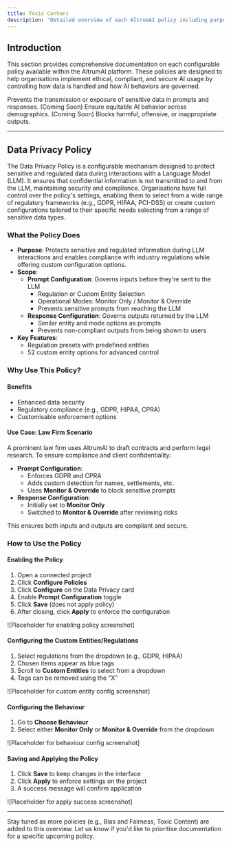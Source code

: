 ```yaml
---
title: Toxic Content
description: "Detailed overview of each AltrumAI policy including purpose, features, and usage guidance."
---
```


## Introduction

This section provides comprehensive documentation on each configurable policy available within the AltrumAI platform. These policies are designed to help organisations implement ethical, compliant, and secure AI usage by controlling how data is handled and how AI behaviors are governed.

<CardGroup cols={2}>
  <Card
    title="Data Privacy"
    icon="lock"
    href="#data-privacy-policy"
  >
    Prevents the transmission or exposure of sensitive data in prompts and responses.
  </Card>
  <Card
    title="Bias & Fairness"
    icon="balance-scale"
    href="#bias-and-fairness-policy"
  >
    (Coming Soon) Ensure equitable AI behavior across demographics.
  </Card>
  <Card
    title="Toxic Content"
    icon="radiation"
    href="#toxic-content-policy"
  >
    (Coming Soon) Blocks harmful, offensive, or inappropriate outputs.
  </Card>
</CardGroup>

---

## Data Privacy Policy

The Data Privacy Policy is a configurable mechanism designed to protect sensitive and regulated data during interactions with a Language Model (LLM). It ensures that confidential information is not transmitted to and from the LLM, maintaining security and compliance. Organisations have full control over the policy's settings, enabling them to select from a wide range of regulatory frameworks (e.g., GDPR, HIPAA, PCI-DSS) or create custom configurations tailored to their specific needs selecting from a range of sensitive data types.

### What the Policy Does

- **Purpose**: Protects sensitive and regulated information during LLM interactions and enables compliance with industry regulations while offering custom configuration options.
- **Scope**:
  - **Prompt Configuration**: Governs inputs before they're sent to the LLM
    - Regulation or Custom Entity Selection
    - Operational Modes: Monitor Only / Monitor & Override
    - Prevents sensitive prompts from reaching the LLM
  - **Response Configuration**: Governs outputs returned by the LLM
    - Similar entity and mode options as prompts
    - Prevents non-compliant outputs from being shown to users
- **Key Features**:
  - Regulation presets with predefined entities
  - 52 custom entity options for advanced control

### Why Use This Policy?

#### Benefits
- Enhanced data security
- Regulatory compliance (e.g., GDPR, HIPAA, CPRA)
- Customisable enforcement options

#### Use Case: Law Firm Scenario

A prominent law firm uses AltrumAI to draft contracts and perform legal research. To ensure compliance and client confidentiality:

- **Prompt Configuration**:
  - Enforces GDPR and CPRA
  - Adds custom detection for names, settlements, etc.
  - Uses **Monitor & Override** to block sensitive prompts
- **Response Configuration**:
  - Initially set to **Monitor Only**
  - Switched to **Monitor & Override** after reviewing risks

This ensures both inputs and outputs are compliant and secure.

### How to Use the Policy

#### Enabling the Policy

1. Open a connected project  
2. Click **Configure Policies**  
3. Click **Configure** on the Data Privacy card  
4. Enable **Prompt Configuration** toggle  
5. Click **Save** (does not apply policy)  
6. After closing, click **Apply** to enforce the configuration  

![Placeholder for enabling policy screenshot]

#### Configuring the Custom Entities/Regulations

1. Select regulations from the dropdown (e.g., GDPR, HIPAA)  
2. Chosen items appear as blue tags  
3. Scroll to **Custom Entities** to select from a dropdown  
4. Tags can be removed using the “X”  

![Placeholder for custom entity config screenshot]

#### Configuring the Behaviour

1. Go to **Choose Behaviour**  
2. Select either **Monitor Only** or **Monitor & Override** from the dropdown  

![Placeholder for behaviour config screenshot]

#### Saving and Applying the Policy

1. Click **Save** to keep changes in the interface  
2. Click **Apply** to enforce settings on the project  
3. A success message will confirm application  

![Placeholder for apply success screenshot]

---

Stay tuned as more policies (e.g., Bias and Fairness, Toxic Content) are added to this overview. Let us know if you'd like to prioritise documentation for a specific upcoming policy.
